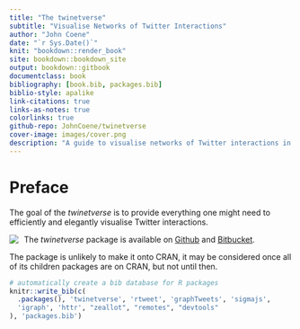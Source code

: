 ```yaml
--- 
title: "The twinetverse"
subtitle: "Visualise Networks of Twitter Interactions"
author: "John Coene"
date: "`r Sys.Date()`"
knit: "bookdown::render_book"
site: bookdown::bookdown_site
output: bookdown::gitbook
documentclass: book
bibliography: [book.bib, packages.bib]
biblio-style: apalike
link-citations: true
links-as-notes: true
colorlinks: true
github-repo: JohnCoene/twinetverse
cover-image: images/cover.png
description: "A guide to visualise networks of Twitter interactions in R."
---
```


# Preface

The goal of the _twinetverse_ is to provide everything one might need to efficiently and elegantly visualise Twitter interactions.

<a>
<img src="http://twinetverse.john-coene.com/reference/figures/logo.png" align="left" style="max-height:150px;margin-right:2%;"/>
</a>

The _twinetverse_ package is available on [Github](https://github.com/JohnCoene/twinetverse) and [Bitbucket](https://bitbucket.org/JohnCoene/twinetverse).

The package is unlikely to make it onto CRAN, it may be considered once all of its children packages are on CRAN, but not until then.

```r
# automatically create a bib database for R packages
knitr::write_bib(c(
  .packages(), 'twinetverse', 'rtweet', 'graphTweets', 'sigmajs',
  'igraph', 'httr', "zeallot", "remotes", "devtools"
), 'packages.bib')
```
